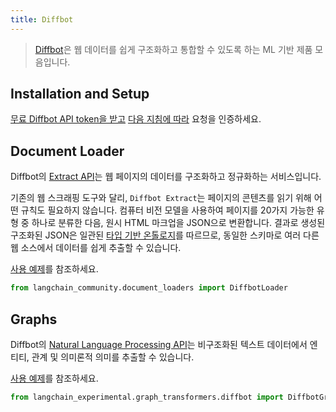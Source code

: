 ```yaml
---
title: Diffbot
---
```


> [Diffbot](https://docs.diffbot.com/docs)은 웹 데이터를 쉽게 구조화하고 통합할 수 있도록 하는 ML 기반 제품 모음입니다.

## Installation and Setup

[무료 Diffbot API token을 받고](https://app.diffbot.com/get-started/) [다음 지침에 따라](https://docs.diffbot.com/reference/authentication) 요청을 인증하세요.

## Document Loader

Diffbot의 [Extract API](https://docs.diffbot.com/reference/extract-introduction)는 웹 페이지의 데이터를 구조화하고 정규화하는 서비스입니다.

기존의 웹 스크래핑 도구와 달리, `Diffbot Extract`는 페이지의 콘텐츠를 읽기 위해 어떤 규칙도 필요하지 않습니다. 컴퓨터 비전 모델을 사용하여 페이지를 20가지 가능한 유형 중 하나로 분류한 다음, 원시 HTML 마크업을 JSON으로 변환합니다. 결과로 생성된 구조화된 JSON은 일관된 [타입 기반 온톨로지](https://docs.diffbot.com/docs/ontology)를 따르므로, 동일한 스키마로 여러 다른 웹 소스에서 데이터를 쉽게 추출할 수 있습니다.

[사용 예제](/oss/integrations/document_loaders/diffbot)를 참조하세요.

```python
from langchain_community.document_loaders import DiffbotLoader
```

## Graphs

Diffbot의 [Natural Language Processing API](https://www.diffbot.com/products/natural-language/)는 비구조화된 텍스트 데이터에서 엔티티, 관계 및 의미론적 의미를 추출할 수 있습니다.

[사용 예제](/oss/integrations/graphs/diffbot)를 참조하세요.

```python
from langchain_experimental.graph_transformers.diffbot import DiffbotGraphTransformer
```